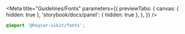 

<Meta
  title="Guidelines/Fonts"
  parameters={{
    previewTabs: {
      canvas: { hidden: true },
      'storybook/docs/panel': { hidden: true },
    },
  }}
/>

<!-- Docs -->

<ComponentHeader
  name="fonts"
  version={version}
  package="@heycar-uikit/fonts"
  stage={3}
/>

```css
@import '@heycar-uikit/fonts';
```
